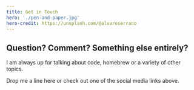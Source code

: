 ```yaml
---
title: Get in Touch
hero: './pen-and-paper.jpg'
hero-credit: https://unsplash.com/@alvaroserrano
---
```


## Question? Comment? Something else entirely?

I am always up for talking about code, homebrew or a variety of other topics.

Drop me a line here or check out one of the social media links above.
